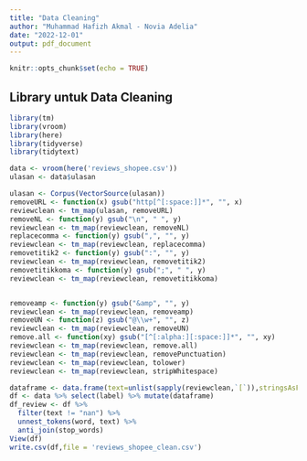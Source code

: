 ```yaml
---
title: "Data Cleaning"
author: "Muhammad Hafizh Akmal - Novia Adelia"
date: "2022-12-01"
output: pdf_document
---
```


```r
knitr::opts_chunk$set(echo = TRUE)
```

## Library untuk Data Cleaning
```r
library(tm) 
library(vroom)
library(here)
library(tidyverse)
library(tidytext)
```

```r
data <- vroom(here('reviews_shopee.csv'))
ulasan <- data$ulasan

ulasan <- Corpus(VectorSource(ulasan))
removeURL <- function(x) gsub("http[^[:space:]]*", "", x)
reviewclean <- tm_map(ulasan, removeURL)
removeNL <- function(y) gsub("\n", " ", y)
reviewclean <- tm_map(reviewclean, removeNL)
replacecomma <- function(y) gsub(",", "", y)
reviewclean <- tm_map(reviewclean, replacecomma)
removetitik2 <- function(y) gsub(":", "", y)
reviewclean <- tm_map(reviewclean, removetitik2)
removetitikkoma <- function(y) gsub(";", " ", y)
reviewclean <- tm_map(reviewclean, removetitikkoma)


removeamp <- function(y) gsub("&amp", "", y)
reviewclean <- tm_map(reviewclean, removeamp)
removeUN <- function(z) gsub("@\\w+", "", z)
reviewclean <- tm_map(reviewclean, removeUN)
remove.all <- function(xy) gsub("[^[:alpha:][:space:]]*", "", xy)
reviewclean <- tm_map(reviewclean, remove.all)
reviewclean <- tm_map(reviewclean, removePunctuation)
reviewclean <- tm_map(reviewclean, tolower)
reviewclean <- tm_map(reviewclean, stripWhitespace)

dataframe <- data.frame(text=unlist(sapply(reviewclean,`[`)),stringsAsFactors = F)
df <- data %>% select(label) %>% mutate(dataframe)
df_review <- df %>%
  filter(text != "nan") %>%
  unnest_tokens(word, text) %>%
  anti_join(stop_words)
View(df)
write.csv(df,file = 'reviews_shopee_clean.csv')
```